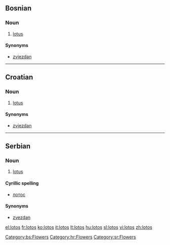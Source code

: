 ==Bosnian==
===Noun===
{{bs-noun|g=m|lotosi}}

# [[lotus]]

====Synonyms====
*[[zvjezdan]]

[[Category:bs:Flowers]]

----

==Croatian==
===Noun===
{{hr-noun|g=m|lotosi}}

# [[lotus]]

====Synonyms====
*[[zvjezdan]]

[[Category:hr:Flowers]]

----

==Serbian==
===Noun===
{{sr-noun|g=m|lotosi}}

# [[lotus]]

====Cyrillic spelling====
*[[лотос#Serbian|лотос]]

====Synonyms====
*[[zvezdan]]

[[Category:sr:Flowers]]

[[el:lotos]]
[[fr:lotos]]
[[ko:lotos]]
[[it:lotos]]
[[lt:lotos]]
[[hu:lotos]]
[[sl:lotos]]
[[vi:lotos]]
[[zh:lotos]]